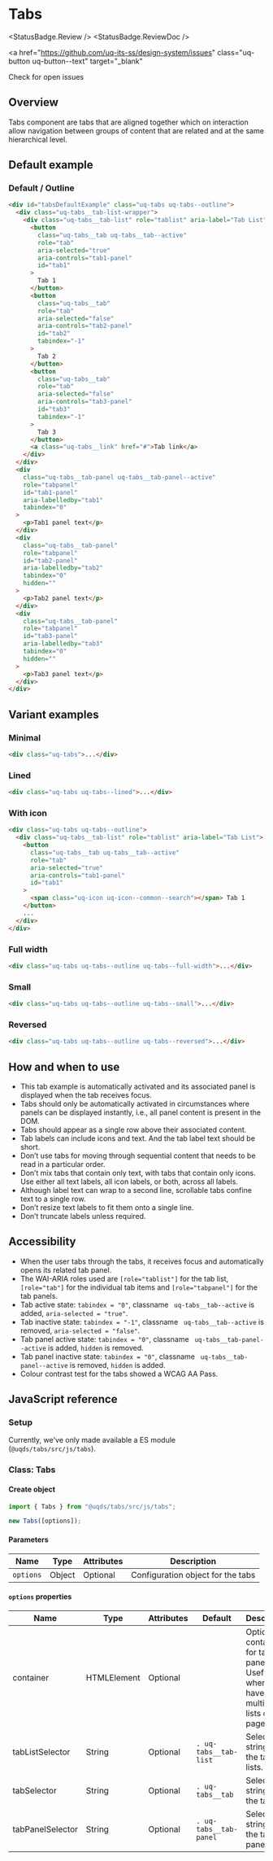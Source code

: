 
# Tabs

<StatusBadge.Review />
<StatusBadge.ReviewDoc />

<a
  href="https://github.com/uq-its-ss/design-system/issues"
  class="uq-button uq-button--text"
  target="_blank"
>
  Check for open issues
</a>

## Overview

Tabs component are tabs that are aligned together which on interaction allow navigation between groups of content that are related and at the same
hierarchical level.

## Default example

### Default / Outline

<Canvas sourceState="hidden">
  <Story id="components-tabs--tabs-outline" />
</Canvas>

```html
<div id="tabsDefaultExample" class="uq-tabs uq-tabs--outline">
  <div class="uq-tabs__tab-list-wrapper">
    <div class="uq-tabs__tab-list" role="tablist" aria-label="Tab List">
      <button
        class="uq-tabs__tab uq-tabs__tab--active"
        role="tab"
        aria-selected="true"
        aria-controls="tab1-panel"
        id="tab1"
      >
        Tab 1
      </button>
      <button
        class="uq-tabs__tab"
        role="tab"
        aria-selected="false"
        aria-controls="tab2-panel"
        id="tab2"
        tabindex="-1"
      >
        Tab 2
      </button>
      <button
        class="uq-tabs__tab"
        role="tab"
        aria-selected="false"
        aria-controls="tab3-panel"
        id="tab3"
        tabindex="-1"
      >
        Tab 3
      </button>
      <a class="uq-tabs__link" href="#">Tab link</a>
    </div>
  </div>
  <div
    class="uq-tabs__tab-panel uq-tabs__tab-panel--active"
    role="tabpanel"
    id="tab1-panel"
    aria-labelledby="tab1"
    tabindex="0"
  >
    <p>Tab1 panel text</p>
  </div>
  <div
    class="uq-tabs__tab-panel"
    role="tabpanel"
    id="tab2-panel"
    aria-labelledby="tab2"
    tabindex="0"
    hidden=""
  >
    <p>Tab2 panel text</p>
  </div>
  <div
    class="uq-tabs__tab-panel"
    role="tabpanel"
    id="tab3-panel"
    aria-labelledby="tab3"
    tabindex="0"
    hidden=""
  >
    <p>Tab3 panel text</p>
  </div>
</div>
```

## Variant examples

### Minimal

<Canvas sourceState="hidden">
  <Story id="components-tabs--tabs-minimal" />
</Canvas>

```html
<div class="uq-tabs">...</div>
```

### Lined

<Canvas sourceState="hidden">
  <Story id="components-tabs--tabs-lined" />
</Canvas>

```html
<div class="uq-tabs uq-tabs--lined">...</div>
```

### With icon

<Canvas sourceState="hidden">
  <Story id="components-tabs--tabs-with-icon" />
</Canvas>

```html
<div class="uq-tabs uq-tabs--outline">
  <div class="uq-tabs__tab-list" role="tablist" aria-label="Tab List">
    <button
      class="uq-tabs__tab uq-tabs__tab--active"
      role="tab"
      aria-selected="true"
      aria-controls="tab1-panel"
      id="tab1"
    >
      <span class="uq-icon uq-icon--common--search"></span> Tab 1
    </button>
    ...
  </div>
</div>
```

### Full width

<Canvas sourceState="hidden">
  <Story id="components-tabs--tabs-full-width" />
</Canvas>

```html
<div class="uq-tabs uq-tabs--outline uq-tabs--full-width">...</div>
```

### Small

<Canvas sourceState="hidden">
  <Story id="components-tabs--tabs-small" />
</Canvas>

```html
<div class="uq-tabs uq-tabs--outline uq-tabs--small">...</div>
```

### Reversed

<Canvas sourceState="hidden">
  <Story id="components-tabs--tabs-reversed" />
</Canvas>

```html
<div class="uq-tabs uq-tabs--outline uq-tabs--reversed">...</div>
```

## How and when to use

- This tab example is automatically activated and its associated panel is displayed when the tab receives focus.
- Tabs should only be automatically activated in circumstances where panels can be displayed instantly, i.e., all panel content is present in the DOM.
- Tabs should appear as a single row above their associated content.
- Tab labels can include icons and text. And the tab label text should be short.
- Don’t use tabs for moving through sequential content that needs to be read in a particular order.
- Don’t mix tabs that contain only text, with tabs that contain only icons. Use either all text labels, all icon labels, or both, across all labels.
- Although label text can wrap to a second line, scrollable tabs confine text to a single row.
- Don’t resize text labels to fit them onto a single line.
- Don’t truncate labels unless required.
  <br />

## Accessibility

- When the user tabs through the tabs, it receives focus and automatically opens its related tab panel.
- The WAI-ARIA roles used are `[role="tablist"]` for the tab list, `[role="tab"]` for the individual tab items and `[role="tabpanel"]` for the tab panels.
- Tab active state: `tabindex = "0"`, classname ` uq-tabs__tab--active` is added, `aria-selected = "true"`.
- Tab inactive state: `tabindex = "-1"`, classname ` uq-tabs__tab--active` is removed, `aria-selected = "false"`.
- Tab panel active state: `tabindex = "0"`, classname ` uq-tabs__tab-panel--active` is added, `hidden` is removed.
- Tab panel inactive state: `tabindex = "0"`, classname ` uq-tabs__tab-panel--active` is removed, `hidden` is added.
- Colour contrast test for the tabs showed a WCAG AA Pass.
  <br />

## JavaScript reference

### Setup

Currently, we've only made available a ES module (`@uqds/tabs/src/js/tabs`).

### Class: Tabs

#### Create object

```javascript
import { Tabs } from "@uqds/tabs/src/js/tabs";

new Tabs([options]);
```

#### Parameters

| Name      | Type   | Attributes | Description                       |
| --------- | ------ | ---------- | --------------------------------- |
| `options` | Object | Optional   | Configuration object for the tabs |

#### `options` properties

| Name             | Type        | Attributes | Default                | Description                                                                                    |
| ---------------- | ----------- | ---------- | ---------------------- | ---------------------------------------------------------------------------------------------- |
| container        | HTMLElement | Optional   |                        | Optional container for tabs and panels. Useful for when you have multiple tab lists on a page. |
| tabListSelector  | String      | Optional   | `. uq-tabs__tab-list`  | Selector string of the tab lists.                                                              |
| tabSelector      | String      | Optional   | `. uq-tabs__tab`       | Selector string of the tabs.                                                                   |
| tabPanelSelector | String      | Optional   | `. uq-tabs__tab-panel` | Selector string of the tab panels.                                                             |
